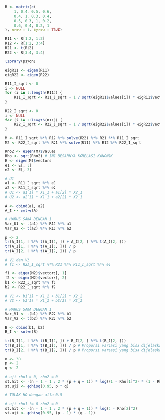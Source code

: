 ```r
R <- matrix(c(
    1, 0.4, 0.5, 0.6,
    0.4, 1, 0.3, 0.4,
    0.5, 0.3, 1, 0.2,
    0.6, 0.4, 0.2, 1
), nrow = 4, byrow = TRUE)
```

```r
R11 <- R[1:2, 1:2]
R12 <- R[1:2, 3:4]
R21 <- t(R12)
R22 <- R[3:4, 3:4]

library(psych)
```

```r
eigR11 <- eigen(R11)
eigR22 <- eigen(R22)

R11_I_sqrt <- 0
i <- NULL
for (i in 1:length(R11)) {
    R11_I_sqrt <- R11_I_sqrt + 1 / sqrt(eigR11$values[i]) * eigR11$vectors[, i] %*% t(eigR11$vectors[, i])
}

R22_I_sqrt <- 0
i <- NULL
for (i in 1:length(R11)) {
    R22_I_sqrt <- R22_I_sqrt + 1 / sqrt(eigR22$values[i]) * eigR22$vectors[, i] %*% t(eigR22$vectors[, i])
}
```

```r
M <- R11_I_sqrt %*% R12 %*% solve(R22) %*% R21 %*% R11_I_sqrt
M2 <- R22_I_sqrt %*% R21 %*% solve(R11) %*% R12 %*% R22_I_sqrt

Rho2 <- eigen(M)$values
Rho <- sqrt(Rho2) # INI BESARNYA KORELASI KANONIK
E <- eigen(M)$vectors
e1 <- E[, 1]
e2 <- E[, 2]
```

```r
# U1
a1 <- R11_I_sqrt %*% e1
a2 <- R11_I_sqrt %*% e2
# U1 <- a1[1] * X1_1 + a1[2] * X2_1
# U2 <- a2[1] * X1_1 + a2[2] * X2_1

A <- cbind(a1, a2)
A_I <- solve(A)
```
```r
# HARUS SAMA DENGAN 1
Var_U1 <- t(a1) %*% R11 %*% a1
Var_U2 <- t(a2) %*% R11 %*% a2

p <- 2
tr(A_I[1, ] %*% t(A_I[1, ]) + A_I[2, ] %*% t(A_I[2, ]))
tr(A_I[1, ] %*% t(A_I[1, ])) / p
tr(A_I[2, ] %*% t(A_I[2, ])) / p
```

```r
# V1 dan V2
# f1 <- R22_I_sqrt %*% R21 %*% R11_I_sqrt %*% e1

f1 <- eigen(M2)$vectors[, 1]
f2 <- eigen(M2)$vectors[, 2]
b1 <- R22_I_sqrt %*% f1
b2 <- R22_I_sqrt %*% f2

# V1 <- b1[1] * X1_2 + b1[2] * X2_2
# V2 <- b2[1] * X1_2 + b2[2] * X2_2
```

```r
# HARUS SAMA DENGAN 1
Var_V1 <- t(b1) %*% R22 %*% b1
Var_V2 <- t(b2) %*% R22 %*% b2

B <- cbind(b1, b2)
B_I <- solve(B)

tr(B_I[1, ] %*% t(B_I[1, ]) + B_I[2, ] %*% t(B_I[2, ]))
tr(B_I[1, ] %*% t(B_I[1, ])) / p # Proporsi variasi yang bisa dijelaskan oleh V1 dari set varibel kedua
tr(B_I[2, ] %*% t(B_I[2, ])) / p # Proporsi variasi yang bisa dijelaskan oleh V2 dari set varibel kedua
```

```r
n <- 30
p <- 2
q <- 2

# uji rho1 = 0, rho2 = 0
st.hit <- -(n - 1 - 1 / 2 * (p + q + 1)) * log((1 - Rho[1]^2) * (1 - Rho[2]^2))
st.uji <- qchisq(0.95, p * q)

# TOLAK HO dengan alfa 0.5

# uji rho1 != 0 rho2 = 0
st.hit <- -(n - 1 - 1 / 2 * (p + q + 1)) * log(1 - Rho[2]^2)
st.uji <- qchisq(0.95, (p - 1) * (q - 1))
```